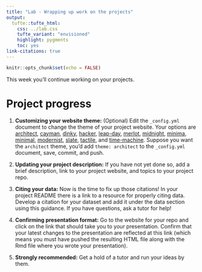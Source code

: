 ```yaml
---
title: "Lab - Wrapping up work on the projects"
output: 
  tufte::tufte_html:
    css: ../lab.css
    tufte_variant: "envisioned"
    highlight: pygments
    toc: yes
link-citations: true
---
```


```r
knitr::opts_chunk$set(echo = FALSE)
```

This week you'll continue working on your projects.

# Project progress

1. **Customizing your website theme:** (Optional) Edit the `_config.yml` document to change the theme of your project website.
    Your options are [architect](https://pages-themes.github.io/architect), [cayman](https://pages-themes.github.io/cayman), [dinky](https://pages-themes.github.io/dinky), [hacker](https://pages-themes.github.io/hacker), [leap-day](https://pages-themes.github.io/leap-day), [merlot](https://pages-themes.github.io/merlot), [midnight](https://pages-themes.github.io/midnight), [minima](https://pages-themes.github.io/minima), [minimal](https://pages-themes.github.io/minimal), [modernist](https://pages-themes.github.io/modernist), [slate](https://pages-themes.github.io/slate), [tactile](https://pages-themes.github.io/tactile), and [time-machine](https://pages-themes.github.io/time-machine).
    Suppose you want the `architect` theme, you'd add `theme: architect` to the `_config.yml` document, save, commit, and push.

2. **Updating your project description:** If you have not yet done so, add a brief description, link to your project website, and topics to your project repo.

3. **Citing your data:** Now is the time to fix up those citations!
    In your project README there is a link to a resource for properly citing data.
    Develop a citation for your dataset and add it under the data section using this guidance.
    If you have questions, ask a tutor for help!

4. **Confirming presentation format:** Go to the website for your repo and click on the link that should take you to your presentation.
    Confirm that your latest changes to the presentation are reflected at this link (which means you must have pushed the resulting HTML file along with the Rmd file where you wrote your presentation).

5. **Strongly recommended:** Get a hold of a tutor and run your ideas by them.
